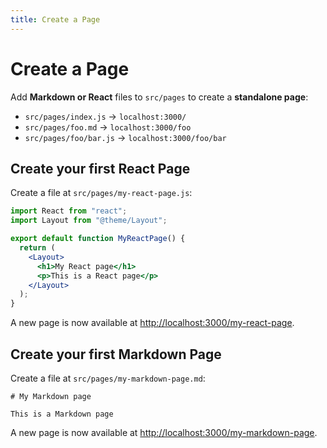 ```yaml
---
title: Create a Page
---
```



# Create a Page

Add **Markdown or React** files to `src/pages` to create a **standalone page**:

- `src/pages/index.js` → `localhost:3000/`
- `src/pages/foo.md` → `localhost:3000/foo`
- `src/pages/foo/bar.js` → `localhost:3000/foo/bar`

## Create your first React Page

Create a file at `src/pages/my-react-page.js`:

```jsx title="src/pages/my-react-page.js"
import React from "react";
import Layout from "@theme/Layout";

export default function MyReactPage() {
  return (
    <Layout>
      <h1>My React page</h1>
      <p>This is a React page</p>
    </Layout>
  );
}
```

A new page is now available at [http://localhost:3000/my-react-page](http://localhost:3000/my-react-page).

## Create your first Markdown Page

Create a file at `src/pages/my-markdown-page.md`:

```mdx title="src/pages/my-markdown-page.md"
# My Markdown page

This is a Markdown page
```

A new page is now available at [http://localhost:3000/my-markdown-page](http://localhost:3000/my-markdown-page).
